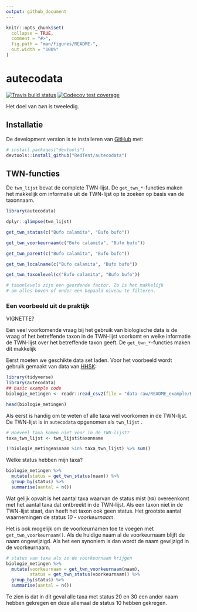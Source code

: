 ```yaml
---
output: github_document
---
```


<!-- README.md is generated from README.Rmd. Please edit that file -->

```r
knitr::opts_chunk$set(
  collapse = TRUE,
  comment = "#>",
  fig.path = "man/figures/README-",
  out.width = "100%"
)
```
# autecodata

<!-- badges: start -->
[![Travis build status](https://travis-ci.org/RedTent/autecodata.svg?branch=master)](https://travis-ci.org/RedTent/autecodata)
[![Codecov test coverage](https://codecov.io/gh/RedTent/autecodata/branch/master/graph/badge.svg)](https://codecov.io/gh/RedTent/autecodata?branch=master)
<!-- badges: end -->

Het doel van *twn* is tweeledig. 

## Installatie

De development version is te installeren van [GitHub](https://github.com/) met:

``` r
# install.packages("devtools")
devtools::install_github("RedTent/autecodata")
```
## TWN-functies

De `twn_lijst` bevat de complete TWN-lijst. De `get_twn_*`-functies maken het makkelijk om informatie uit de TWN-lijst op te zoeken op basis van de taxonnaam.

```r
library(autecodata)

dplyr::glimpse(twn_lijst)

get_twn_status(c("Bufo calamita", "Bufo bufo"))

get_twn_voorkeurnaam(c("Bufo calamita", "Bufo bufo"))

get_twn_parent(c("Bufo calamita", "Bufo bufo"))

get_twn_localname(c("Bufo calamita", "Bufo bufo"))

get_twn_taxonlevel(c("Bufo calamita", "Bufo bufo"))

# taxonlevels zijn een geordende factor. Zo is het makkelijk 
# om alles boven of onder een bepaald niveau te filteren.
```


### Een voorbeeld uit de praktijk 

VIGNETTE?

Een veel voorkomende vraag bij het gebruik van biologische data is de vraag of het betreffende taxon in de TWN-lijst voorkomt en welke informatie de TWN-lijst over het betreffende taxon geeft. De `get_twn_*`-functies maken dit makkelijk

Eerst moeten we geschikte data set laden. Voor het voorbeeld wordt gebruik gemaakt van data van  [HHSK](https://www.schielandendekrimpenerwaard.nl/ons-werk/waterkwaliteit/metingen-waterkwaliteit):

```r
library(tidyverse)
library(autecodata)
## basic example code
biologie_metingen <- readr::read_csv2(file = "data-raw/README_example/Biologische_meetgegevens_HHSK.csv") 

head(biologie_metingen)

```

Als eerst is handig om te weten of alle taxa wel voorkomen in de TWN-lijst. De TWN-lijst is in `autecodata` opgenomen als `twn_lijst` .

```r
# Hoeveel taxa komen niet voor in de TWN-lijst?
taxa_twn_lijst <- twn_lijst$taxonname

(!biologie_metingen$naam %in% taxa_twn_lijst) %>% sum()


```

Welke status hebben mijn taxa?

```r

biologie_metingen %>% 
  mutate(status = get_twn_status(naam)) %>% 
  group_by(status) %>% 
  summarise(aantal = n())

```

Wat gelijk opvalt is het aantal taxa waarvan de status mist (`NA`) overeenkomt met het aantal taxa dat ontbreekt in de TWN-lijst. Als een taxon niet in de TWN-lijst staat, dan heeft het taxon ook geen status. Het grootste aantal waarnemingen de status *10 - voorkeurnaam*.

Het is ook mogelijk om de voorkeurnamen toe te voegen met `get_twn_voorkeurnaam()`. Als de huidige naam al de voorkeurnaam blijft de naam ongewijzigd. Als het een synoniem is dan wordt de naam gewijzigd in de voorkeurnaam.

```r



# status van taxa als ze de voorkeurnaam krijgen
biologie_metingen %>% 
  mutate(voorkeurnaam = get_twn_voorkeurnaam(naam),
         status = get_twn_status(voorkeurnaam)) %>% 
  group_by(status) %>% 
  summarise(aantal = n())

```

Te zien is dat in dit geval alle taxa met status 20 en 30 een ander naam hebben gekregen en deze allemaal de status 10 hebben gekregen.